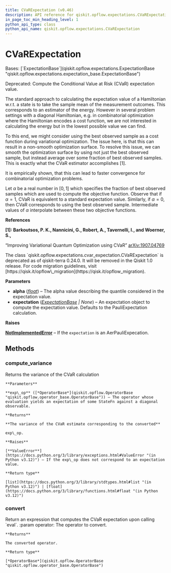 ```yaml
---
title: CVaRExpectation (v0.46)
description: API reference for qiskit.opflow.expectations.CVaRExpectation in qiskit v0.46
in_page_toc_min_heading_level: 1
python_api_type: class
python_api_name: qiskit.opflow.expectations.CVaRExpectation
---
```


# CVaRExpectation

<Class id="qiskit.opflow.expectations.CVaRExpectation" isDedicatedPage={true} github="https://github.com/qiskit/qiskit/tree/stable/0.46/qiskit/opflow/expectations/cvar_expectation.py" signature="qiskit.opflow.expectations.CVaRExpectation(alpha, expectation=None)" modifiers="class">
  Bases: [`ExpectationBase`](qiskit.opflow.expectations.ExpectationBase "qiskit.opflow.expectations.expectation_base.ExpectationBase")

  Deprecated: Compute the Conditional Value at Risk (CVaR) expectation value.

  The standard approach to calculating the expectation value of a Hamiltonian w\.r.t. a state is to take the sample mean of the measurement outcomes. This corresponds to an estimator of the energy. However in several problem settings with a diagonal Hamiltonian, e.g. in combinatorial optimization where the Hamiltonian encodes a cost function, we are not interested in calculating the energy but in the lowest possible value we can find.

  To this end, we might consider using the best observed sample as a cost function during variational optimization. The issue here, is that this can result in a non-smooth optimization surface. To resolve this issue, we can smooth the optimization surface by using not just the best observed sample, but instead average over some fraction of best observed samples. This is exactly what the CVaR estimator accomplishes \[1].

  It is empirically shown, that this can lead to faster convergence for combinatorial optimization problems.

  Let $\alpha$ be a real number in $[0,1]$ which specifies the fraction of best observed samples which are used to compute the objective function. Observe that if $\alpha = 1$, CVaR is equivalent to a standard expectation value. Similarly, if $\alpha = 0$, then CVaR corresponds to using the best observed sample. Intermediate values of $\alpha$ interpolate between these two objective functions.

  **References**

  **\[1]: Barkoutsos, P. K., Nannicini, G., Robert, A., Tavernelli, I., and Woerner, S.,**

  “Improving Variational Quantum Optimization using CVaR” [arXiv:1907.04769](https://arxiv.org/abs/1907.04769)

  <Admonition title="Deprecated since version 0.24.0" type="danger">
    The class `qiskit.opflow.expectations.cvar_expectation.CVaRExpectation` is deprecated as of qiskit-terra 0.24.0. It will be removed in the Qiskit 1.0 release. For code migration guidelines, visit [https://qisk.it/opflow\_migration](https://qisk.it/opflow_migration).
  </Admonition>

  **Parameters**

  *   **alpha** ([*float*](https://docs.python.org/3/library/functions.html#float "(in Python v3.12)")) – The alpha value describing the quantile considered in the expectation value.
  *   **expectation** ([*ExpectationBase*](qiskit.opflow.expectations.ExpectationBase "qiskit.opflow.expectations.expectation_base.ExpectationBase") *| None*) – An expectation object to compute the expectation value. Defaults to the PauliExpectation calculation.

  **Raises**

  [**NotImplementedError**](https://docs.python.org/3/library/exceptions.html#NotImplementedError "(in Python v3.12)") – If the `expectation` is an AerPauliExpecation.

  ## Methods

  ### compute\_variance

  <Function id="qiskit.opflow.expectations.CVaRExpectation.compute_variance" signature="compute_variance(exp_op)">
    Returns the variance of the CVaR calculation

    **Parameters**

    **exp\_op** ([*OperatorBase*](qiskit.opflow.OperatorBase "qiskit.opflow.operator_base.OperatorBase")) – The operator whose evaluation yields an expectation of some StateFn against a diagonal observable.

    **Returns**

    **The variance of the CVaR estimate corresponding to the converted**

    exp\_op.

    **Raises**

    [**ValueError**](https://docs.python.org/3/library/exceptions.html#ValueError "(in Python v3.12)") – If the exp\_op does not correspond to an expectation value.

    **Return type**

    [list](https://docs.python.org/3/library/stdtypes.html#list "(in Python v3.12)") | [float](https://docs.python.org/3/library/functions.html#float "(in Python v3.12)")
  </Function>

  ### convert

  <Function id="qiskit.opflow.expectations.CVaRExpectation.convert" signature="convert(operator)">
    Return an expression that computes the CVaR expectation upon calling `eval`. :param operator: The operator to convert.

    **Returns**

    The converted operator.

    **Return type**

    [*OperatorBase*](qiskit.opflow.OperatorBase "qiskit.opflow.operator_base.OperatorBase")
  </Function>
</Class>

